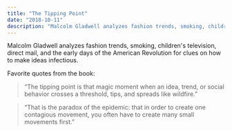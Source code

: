 ```yaml
---
title: "The Tipping Point"
date: "2018-10-11"
description: "Malcolm Gladwell analyzes fashion trends, smoking, children's television, direct mail, and the early days of the American Revolution for clues on how to make ideas infectious."
---
```


Malcolm Gladwell analyzes fashion trends, smoking, children's television, direct mail, and the early days of the American Revolution for clues on how to make ideas infectious.

Favorite quotes from the book:

> “The tipping point is that magic moment when an idea, trend, or social behavior crosses a threshold, tips, and spreads like wildfire.”

> “That is the paradox of the epidemic: that in order to create one contagious movement, you often have to create many small movements first.”
